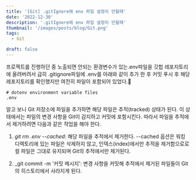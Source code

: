 ```yaml
---
title: '[Git] .gitIgnore에 env 파일 설정이 안될때'
date: '2022-12-30'
description: '.gitIgnore에 env 파일 설정이 안될때'
thumbnail: '/images/posts/blog/Git.png'
tags: 
  - Git

draft: false
---
```




프로젝트를 진행하던 중 노출되면 안되는 환경변수가 있는.env파일을 깃헙 레포지토리에 올려버려서 급히 .gitignore파일에 .env를 아래와 같이 추가 한 후 커밋 푸시 후 해당 레포지토리를 확인했지만 여전히 파일이 포함되어 있었다.🤫 
```
# dotenv environment variable files
.env

```
알고 보니 Git 저장소에 파일을 추가하면 해당 파일은 추적(tracked) 상태가 된다. 이 상태에서는 파일의 변경 사항을 Git이 감지하고 커밋에 포함시킨다. 따라서 파일을 추적에서 제거하려면 다음과 같은 작업을 해야 한다. 


1. _git rm .env --cached_: 해당 파일을 추적에서 제거한다. --cached 옵션은 워킹 디렉토리에 있는 파일은 삭제하지 않고, 인덱스(index)에서만 추적을 제거함으로로컬 파일은 그대로 유지되며 Git의 추적에서만 제거된다.

2. _git commit -m '커밋 메시지': 변경 사항을 커밋해 추적에서 제거된 파일들이 Git의 히스토리에서 사라지게 된다. 